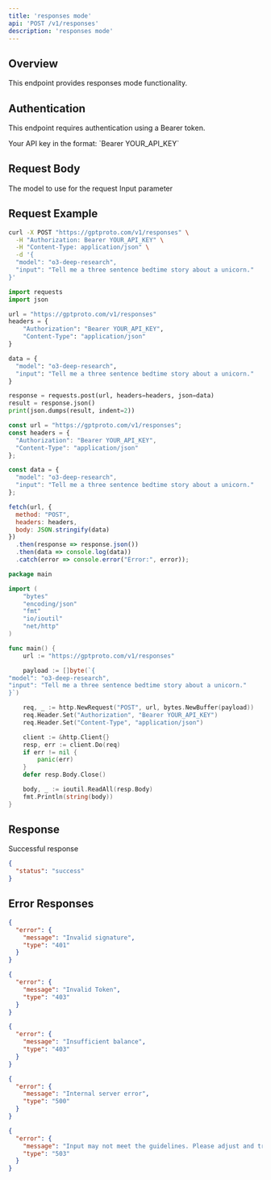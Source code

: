 ```yaml
---
title: 'responses mode'
api: 'POST /v1/responses'
description: 'responses mode'
---
```


## Overview

This endpoint provides responses mode functionality.

## Authentication

This endpoint requires authentication using a Bearer token.

<ParamField header="Authorization" type="string" required default="sk-***********">
  Your API key in the format: `Bearer YOUR_API_KEY`
</ParamField>

## Request Body

<ParamField body="model" type="string" required default="o3-deep-research">
  The model to use for the request
</ParamField>

<ParamField body="input" type="string" required default="Tell me a three sentence bedtime story about a unicorn.">
  Input parameter
</ParamField>

## Request Example

<CodeGroup>

```bash cURL
curl -X POST "https://gptproto.com/v1/responses" \
  -H "Authorization: Bearer YOUR_API_KEY" \
  -H "Content-Type: application/json" \
  -d '{
  "model": "o3-deep-research",
  "input": "Tell me a three sentence bedtime story about a unicorn."
}'
```

```python Python
import requests
import json

url = "https://gptproto.com/v1/responses"
headers = {
    "Authorization": "Bearer YOUR_API_KEY",
    "Content-Type": "application/json"
}

data = {
  "model": "o3-deep-research",
  "input": "Tell me a three sentence bedtime story about a unicorn."
}

response = requests.post(url, headers=headers, json=data)
result = response.json()
print(json.dumps(result, indent=2))
```

```javascript JavaScript
const url = "https://gptproto.com/v1/responses";
const headers = {
  "Authorization": "Bearer YOUR_API_KEY",
  "Content-Type": "application/json"
};

const data = {
  "model": "o3-deep-research",
  "input": "Tell me a three sentence bedtime story about a unicorn."
};

fetch(url, {
  method: "POST",
  headers: headers,
  body: JSON.stringify(data)
})
  .then(response => response.json())
  .then(data => console.log(data))
  .catch(error => console.error("Error:", error));
```

```go Go
package main

import (
    "bytes"
    "encoding/json"
    "fmt"
    "io/ioutil"
    "net/http"
)

func main() {
    url := "https://gptproto.com/v1/responses"

    payload := []byte(`{
"model": "o3-deep-research",
"input": "Tell me a three sentence bedtime story about a unicorn."
}`)

    req, _ := http.NewRequest("POST", url, bytes.NewBuffer(payload))
    req.Header.Set("Authorization", "Bearer YOUR_API_KEY")
    req.Header.Set("Content-Type", "application/json")

    client := &http.Client{}
    resp, err := client.Do(req)
    if err != nil {
        panic(err)
    }
    defer resp.Body.Close()

    body, _ := ioutil.ReadAll(resp.Body)
    fmt.Println(string(body))
}
```

</CodeGroup>

## Response

<ResponseField name="Success" type="200">
  Successful response

```json
{
  "status": "success"
}
```
</ResponseField>

## Error Responses

<ResponseExample>

```json 401 - Invalid signature
{
  "error": {
    "message": "Invalid signature",
    "type": "401"
  }
}
```

```json 403 - Invalid Token
{
  "error": {
    "message": "Invalid Token",
    "type": "403"
  }
}
```

```json 403 - Insufficient balance
{
  "error": {
    "message": "Insufficient balance",
    "type": "403"
  }
}
```

```json 500 - Internal server error
{
  "error": {
    "message": "Internal server error",
    "type": "500"
  }
}
```

```json 503 - Content policy violation
{
  "error": {
    "message": "Input may not meet the guidelines. Please adjust and try again.",
    "type": "503"
  }
}
```

</ResponseExample>

